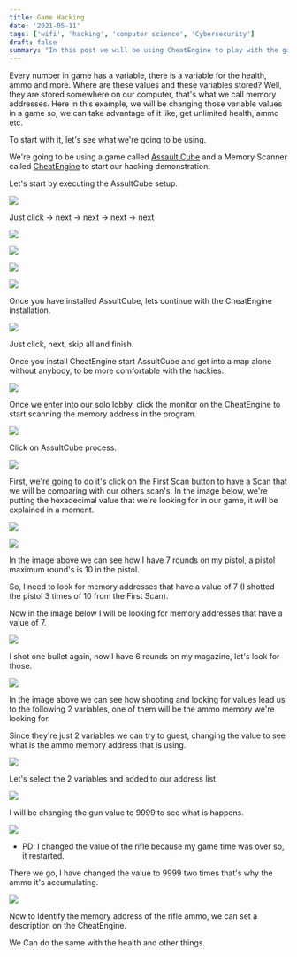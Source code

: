 ```yaml
---
title: Game Hacking
date: '2021-05-11'
tags: ['wifi', 'hacking', 'computer science', 'Cybersecurity']
draft: false
summary: "In this post we will be using CheatEngine to play with the game's memory"
---
```


Every number in game has a variable, there is a variable for the health, ammo and more. Where are these values and these variables stored? Well, they are stored somewhere on our computer, that's what we call memory addresses. Here in this example, we will be changing those variable values in a game so, we can take advantage of it like, get unlimited health, ammo etc.

To start with it, let's see what we're going to be using.

We're going to be using a game called [Assault Cube](https://assault.cubers.net/) and a Memory Scanner called [CheatEngine](https://www.cheatengine.org/) to start our hacking demonstration.

Let's start by executing the AssultCube setup.

![](https://362618020-files.gitbook.io/~/files/v0/b/gitbook-x-prod.appspot.com/o/spaces%2Fi9hCCmXtAKNvbIKRqULt%2Fuploads%2F7yDeDEFJfeXkY8o0BSY1%2Fgame_hacking1.png?alt=media&token=723605b4-f761-48b6-b322-be75f6fb5b01)

Just click -> next -> next -> next -> next

![](https://362618020-files.gitbook.io/~/files/v0/b/gitbook-x-prod.appspot.com/o/spaces%2Fi9hCCmXtAKNvbIKRqULt%2Fuploads%2FskjYy9470J0HibfNuEbf%2Fgame_hacking2.png?alt=media&token=e6e50fad-3667-4190-8509-92828f58173d)

![](https://362618020-files.gitbook.io/~/files/v0/b/gitbook-x-prod.appspot.com/o/spaces%2Fi9hCCmXtAKNvbIKRqULt%2Fuploads%2FnxkHZDRG80Ai5dOmczN1%2Fgame_hacking3.png?alt=media&token=1c8a8ebe-257d-4de2-ab00-f2212b8d9663)

![](https://362618020-files.gitbook.io/~/files/v0/b/gitbook-x-prod.appspot.com/o/spaces%2Fi9hCCmXtAKNvbIKRqULt%2Fuploads%2FryyJoutDojIDanrFWm4U%2Fgame_hacking4.png?alt=media&token=7fb28bb1-5f9b-460f-82b6-1ac8c85a750d)

![](https://362618020-files.gitbook.io/~/files/v0/b/gitbook-x-prod.appspot.com/o/spaces%2Fi9hCCmXtAKNvbIKRqULt%2Fuploads%2FowFhpHn7SZo9wtdH9Lmd%2Fgame_hacking5.png?alt=media&token=a7a46806-a95f-4fcc-bfdd-eeae2aca5529)

Once you have installed AssultCube, lets continue with the CheatEngine installation.

![](https://362618020-files.gitbook.io/~/files/v0/b/gitbook-x-prod.appspot.com/o/spaces%2Fi9hCCmXtAKNvbIKRqULt%2Fuploads%2FXnrRkEXNCRcucKLQac8k%2Fgame_hacking6.png?alt=media&token=dc7df23e-fcae-4f17-8707-b5464b8ac54c)

Just click, next, skip all and finish.

Once you install CheatEngine start AssultCube and get into a map alone without anybody, to be more comfortable with the hackies. 

![](https://362618020-files.gitbook.io/~/files/v0/b/gitbook-x-prod.appspot.com/o/spaces%2Fi9hCCmXtAKNvbIKRqULt%2Fuploads%2FtcsUXGR8n9nE3Pv16eEr%2Fgame_hacking8.png?alt=media&token=f5fa2bb7-91ab-4860-959e-282f964c6c3b)

Once we enter into our solo lobby, click the monitor on the CheatEngine to start scanning the memory address in the program.

![](https://362618020-files.gitbook.io/~/files/v0/b/gitbook-x-prod.appspot.com/o/spaces%2Fi9hCCmXtAKNvbIKRqULt%2Fuploads%2FrJKtGM1tejlddrO83WMm%2Fgame_hacking9.png?alt=media&token=7739c1e0-c3b7-436e-9b76-31692ef0620a)

Click on AssultCube process.

![](https://362618020-files.gitbook.io/~/files/v0/b/gitbook-x-prod.appspot.com/o/spaces%2Fi9hCCmXtAKNvbIKRqULt%2Fuploads%2FKjapYNsme2EX7xqleEry%2Fgame_hacking10.png?alt=media&token=386cea84-8b6b-4765-b7ba-e6487c23e04d)

First, we're going to do it's click on the First Scan button to have a Scan that we will be comparing with our others scan's.
In the image below, we're putting the hexadecimal value that we're looking for in our game, it will be explained in a moment.

![](https://362618020-files.gitbook.io/~/files/v0/b/gitbook-x-prod.appspot.com/o/spaces%2Fi9hCCmXtAKNvbIKRqULt%2Fuploads%2FY2DjrAWIcHkbgpetNJNQ%2Fgame_hacking11.png?alt=media&token=9401b320-78d2-418f-a26d-0bbfd8fb95b7)

![](https://362618020-files.gitbook.io/~/files/v0/b/gitbook-x-prod.appspot.com/o/spaces%2Fi9hCCmXtAKNvbIKRqULt%2Fuploads%2FRTanelV5ekoCJaFI7jRj%2Fgame_hacking13.png?alt=media&token=93fef5d2-4acc-487c-95fb-43e7bc63d033)

In the image above we can see how I have 7 rounds on my pistol, a pistol maximum round's is 10 in the pistol.

So, I need to look for memory addresses that have a value of 7 (I shotted the pistol 3 times of 10 from the First Scan).

Now in the image below I will be looking for memory addresses that have a value of 7.

![](https://362618020-files.gitbook.io/~/files/v0/b/gitbook-x-prod.appspot.com/o/spaces%2Fi9hCCmXtAKNvbIKRqULt%2Fuploads%2FZ2Qq3t6iGCPSrphjRDWi%2Fgame_hacking14.png?alt=media&token=72a28730-864d-42b1-a9ee-98120162046f)

I shot one bullet again, now I have 6 rounds on my magazine, let's look for those.

![](https://362618020-files.gitbook.io/~/files/v0/b/gitbook-x-prod.appspot.com/o/spaces%2Fi9hCCmXtAKNvbIKRqULt%2Fuploads%2F7JbZ2WppDUZ4EMLdwiqK%2Fgame_hacking15.png?alt=media&token=00b8df97-4800-463d-9b38-dfc4179e9c2b)

In the image above we can see how shooting and looking for values lead us to the following 2 variables, one of them will be the ammo memory we're looking for.

Since they're just 2 variables we can try to guest, changing the value to see what is the ammo memory address that is using.

![](https://362618020-files.gitbook.io/~/files/v0/b/gitbook-x-prod.appspot.com/o/spaces%2Fi9hCCmXtAKNvbIKRqULt%2Fuploads%2FDw71OZdaZsNA29FgvvgS%2Fgame_hacking16.png?alt=media&token=4da69453-2718-4943-9ffb-ecdc05203e46)

Let's select the 2 variables and added to our address list.

![](https://362618020-files.gitbook.io/~/files/v0/b/gitbook-x-prod.appspot.com/o/spaces%2Fi9hCCmXtAKNvbIKRqULt%2Fuploads%2Fbz3oiIHzOxEMe2vLaa0F%2Fgame_hacking17.png?alt=media&token=d9edc21e-f4f8-4a80-96b9-7d04b7697d9a)

I will be changing the gun value to 9999 to see what is happens.

![](https://362618020-files.gitbook.io/~/files/v0/b/gitbook-x-prod.appspot.com/o/spaces%2Fi9hCCmXtAKNvbIKRqULt%2Fuploads%2FM52GeNKGNbuJGM0GPc4s%2Fgame_hacking19.png?alt=media&token=c92756d9-aa71-4d9c-8bed-f66e3f312c56)


 - PD: I changed the value of the rifle because my game time was over so, it restarted.

There we go, I have changed the value to 9999 two times that's why the ammo it's accumulating.

![](https://362618020-files.gitbook.io/~/files/v0/b/gitbook-x-prod.appspot.com/o/spaces%2Fi9hCCmXtAKNvbIKRqULt%2Fuploads%2FAO9vOjlroEBHDZToj8zw%2Fgame_hacking20.png?alt=media&token=d809fd90-1f44-4c41-9656-959c6f81c64a)

Now to Identify the memory address of the rifle ammo, we can set a description on the CheatEngine.

We Can do the same with the health and other things.
